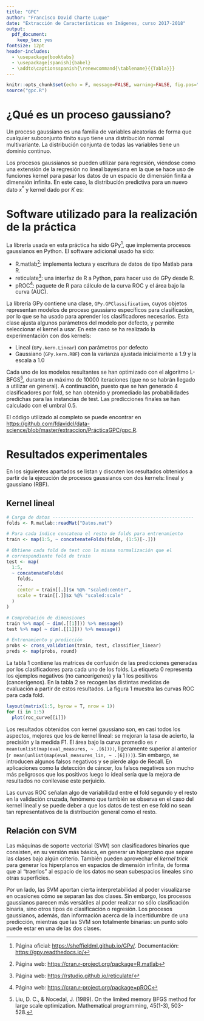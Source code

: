 ```yaml
---
title: "GPC"
author: "Francisco David Charte Luque"
date: "Extracción de Características en Imágenes, curso 2017-2018"
output: 
  pdf_document: 
    keep_tex: yes
fontsize: 12pt
header-includes:
  - \usepackage{booktabs}
  - \usepackage[spanish]{babel}
  - \addto\captionsspanish{\renewcommand{\tablename}{{Tabla}}}
---
```


```r
knitr::opts_chunk$set(echo = F, message=FALSE, warning=FALSE, fig.pos="htbp")
source("gpc.R")
```

# ¿Qué es un proceso gaussiano?

Un proceso gaussiano es una familia de variables aleatorias de forma que cualquier subconjunto finito suyo tiene una distribución normal multivariante. La distribución conjunta de todas las variables tiene un dominio continuo.

Los procesos gaussianos se pueden utilizar para regresión, viéndose como una extensión de la regresión no lineal bayesiana en la que se hace uso de funciones kernel para pasar los datos de un espacio de dimensión finita a dimensión infinita. En este caso, la distribución predictiva para un nuevo dato $x^*$ y kernel dado por $K$ es:
\begin{multline}
Pr(w^*\vert x^*,X,w)=
\mathcal{N}_{w^*}\left[
  \frac{\sigma^2_p}{\sigma^2}
  K[x^*,X]w -
  \frac{\sigma^2_p}{\sigma^2}
  K[x^*,X] \left(
    K[X,X]+
    \frac{\sigma^2_p}{\sigma^2} I
  \right)^{-1}
  K[X,X]w,\right.\\\left.
  \sigma^2_p
  K[x^*,x^*]-
  \sigma^2_p
  K[x^*,X] \left(
    K[X,X]+
    \frac{\sigma^2_p}{\sigma^2} I
  \right)^{-1}
  K[X,x^*]-
  \sigma^2
\right]~.
\end{multline}

# Software utilizado para la realización de la práctica

La librería usada en esta práctica ha sido GPy[^gpy], que implementa procesos gaussianos en Python. El software adicional usado ha sido:

- R.matlab[^rmat]: implementa lectura y escritura de datos de tipo Matlab para R.
- reticulate[^reti]: una interfaz de R a Python, para hacer uso de GPy desde R.
- pROC[^proc]: paquete de R para cálculo de la curva ROC y el área bajo la curva (AUC).

[^gpy]: Página oficial: <https://sheffieldml.github.io/GPy/>. Documentación: <https://gpy.readthedocs.io/>
[^rmat]: Página web: <https://cran.r-project.org/package=R.matlab>
[^reti]: Página web: <https://rstudio.github.io/reticulate/>
[^proc]: Página web: <https://cran.r-project.org/package=pROC>

La librería GPy contiene una clase, `GPy.GPClassification`, cuyos objetos representan modelos de proceso gaussiano específicos para clasificación, por lo que se ha usado para aprender los clasificadores necesarios. Esta clase ajusta algunos parámetros del modelo por defecto, y permite seleccionar el kernel a usar. En este caso se ha realizado la experimentación con dos kernels:

- Lineal (`GPy.kern.Linear`) con parámetros por defecto
- Gaussiano (`GPy.kern.RBF`) con la varianza ajustada inicialmente a 1.9 y la escala a 1.0

Cada uno de los modelos resultantes se han optimizado con el algoritmo L-BFGS[^lbfgs], durante un máximo de 10000 iteraciones (que no se habrán llegado a utilizar en general). A continuación, puesto que se han generado 4 clasificadores por fold, se han obtenido y promediado las probabilidades predichas para las instancias de test. Las predicciones finales se han calculado con el umbral 0.5.

El código utilizado al completo se puede encontrar en <https://github.com/fdavidcl/data-science/blob/master/extraccion/PrácticaGPC/gpc.R>.

[^lbfgs]: Liu, D. C., & Nocedal, J. (1989). On the limited memory BFGS method for large scale optimization. Mathematical programming, 45(1-3), 503-528.

# Resultados experimentales

En los siguientes apartados se listan y discuten los resultados obtenidos a partir de la ejecución de procesos gaussianos con dos kernels: lineal y gaussiano (RBF).

## Kernel lineal

```r
# Carga de datos ----------------------------------------------------
folds <- R.matlab::readMat("Datos.mat")

# Para cada índice concatena el resto de folds para entrenamiento
train <- map(1:5, ~ concatenateFolds(folds, (1:5)[-.]))

# Obtiene cada fold de test con la misma normalización que el
# correspondiente fold de train
test <- map(
  1:5,
  ~ concatenateFolds(
    folds,
    .,
    center = train[[.]]$x %@% "scaled:center",
    scale = train[[.]]$x %@% "scaled:scale"
  )
)

# Comprobación de dimensiones
train %>% map( ~ dim(.[[1]])) %>% message()
test %>% map( ~ dim(.[[1]])) %>% message()

# Entrenamiento y predicción
probs <- cross_validation(train, test, classifier_linear)
preds <- map(probs, round)
```

La tabla 1 contiene las matrices de confusión de las predicciones generadas por los clasificadores para cada uno de los folds. La etiqueta 0 representa los ejemplos negativos (no cancerígenos) y la 1 los positivos (cancerígenos). En la tabla 2 se recogen las distintas medidas de evaluación a partir de estos resultados. La figura 1 muestra las curvas ROC para cada fold.

\begin{table}[htbp]
\centering
```r
confmats <- map(1:5,  ~ table(true = test[[.]]$y, predicted = preds[[.]]))

cat(reduce(confmats, ~ paste(..1, knitr::kable(..2, format = "latex", booktabs = TRUE)), .init = ""))
```
\caption{Matrices de confusión para cada fold. El eje horizontal representa los valores predichos y el vertical los valores verdaderos.}
\end{table}

\begin{table}[htbp]
\centering
```r
roc_curve <- map(1:5, ~ roc(as.integer(test[[.]]$y), probs[[.]]))
eval_measures <- map(1:5, ~ measures(test[[.]]$y, preds[[.]]))
aucs <- map(roc_curve, auc)
eval_measures <- map2(eval_measures, aucs, ~ c(..1, auc = ..2))
eval_measures_lin <- eval_measures

cat(reduce(eval_measures, ~ paste(..1, knitr::kable(..2, col.names = "valor", digits = 4, format = "latex", booktabs = TRUE)), .init = ""))
```
\caption{Medidas de evaluación para cada fold. Leyenda: 'acc' tasa de acierto, 'pre' precisión, 'rec' sensibilidad, 'spe' especificidad, 'f1' F1 score, 'auc' área bajo la curva ROC.}
\end{table}

```r
layout(matrix(1:5, byrow = T, nrow = 1))
for (i in 1:5)
  plot(roc_curve[[i]])
```

Una observación que se puede realizar a partir de las matrices de confusión es que los clasificadores con kernel lineal tienen muy en cuenta la cantidad de datos de cada clase en los conjuntos de entrenamiento. Al entrenar varios clasificadores con subconjuntos balanceados, estos clasifican muchas más instancias como positivas de las reales en test. Por contra, la tasa de falsos negativos es muy baja. En consecuencia, hay una fuerte disparidad entre las medidas Precision y Recall (o sensibilidad), ya que la primera tiene en cuenta todas las instancias predichas positivas y la segunda todas las positivas del conjunto de test.

## Kernel gaussiano

De nuevo, las tablas 3 y 4 y la figura 2 recogen los mismos resultados correspondientes al uso del kernel gaussiano.

```r
# Entrenamiento y predicción
probs <- cross_validation(train, test, classifier_gaussian)
preds <- map(probs, round)
```

\begin{table}[htbp]
\centering
```r
confmats <- map(1:5,  ~ table(true = test[[.]]$y, predicted = preds[[.]]))

cat(reduce(confmats, ~ paste(..1, knitr::kable(..2, format = "latex", booktabs = TRUE)), .init = ""))
```
\caption{Matrices de confusión para cada fold. El eje horizontal representa los valores predichos y el vertical los valores verdaderos.}
\end{table}

\begin{table}[htbp]
\centering
```r
roc_curve <- map(1:5, ~ roc(as.integer(test[[.]]$y), probs[[.]]))
eval_measures <- map(1:5, ~ measures(test[[.]]$y, preds[[.]]))
aucs <- map(roc_curve, auc)
eval_measures <- map2(eval_measures, aucs, ~ c(..1, auc = ..2))

cat(reduce(eval_measures, ~ paste(..1, knitr::kable(..2, col.names = "valor", digits = 4, format = "latex", booktabs = TRUE)), .init = ""))
```
\caption{Medidas de evaluación para cada fold. Leyenda: 'acc' tasa de acierto, 'pre' precisión, 'rec' sensibilidad, 'spe' especificidad, 'f1' F1 score, 'auc' área bajo la curva ROC.}
\end{table}

```r
layout(matrix(1:5, byrow = T, nrow = 1))
for (i in 1:5)
  plot(roc_curve[[i]])
```

Los resultados obtenidos con kernel gaussiano son, en casi todos los aspectos, mejores que los de kernel lineal: se mejoran la tasa de acierto, la precisión y la medida F1. El área bajo la curva promedio es `r mean(unlist(map(eval_measures, ~ .[6])))`, ligeramente superior al anterior (`r mean(unlist(map(eval_measures_lin, ~ .[6])))`). Sin embargo, se introducen algunos falsos negativos y se pierde algo de Recall. En aplicaciones como la detección de cáncer, los falsos negativos son mucho más peligrosos que los positivos luego lo ideal sería que la mejora de resultados no conllevase este perjuicio.

Las curvas ROC señalan algo de variabilidad entre el fold segundo y el resto en la validación cruzada, fenómeno que también se observa en el caso del kernel lineal y se puede deber a que los datos de test en ese fold no sean tan representativos de la distribución general como el resto.

## Relación con SVM

Las máquinas de soporte vectorial (SVM) son clasificadores binarios que consisten, en su versión más básica, en generar un hiperplano que separe las clases bajo algún criterio. También pueden aprovechar el _kernel trick_ para generar los hiperplanos en espacios de dimensión infinita, de forma que al "traerlos" al espacio de los datos no sean subespacios lineales sino otras superficies.

Por un lado, las SVM aportan cierta interpretabilidad al poder visualizarse en ocasiones cómo se separan las dos clases. Sin embargo, los procesos gaussianos parecen más versátiles al poder realizar no sólo clasificación binaria, sino otros tipos de clasificación o regresión. Los procesos gaussianos, además, dan información acerca de la incertidumbre de una predicción, mientras que las SVM son totalmente binarias: un punto sólo puede estar en una de las dos clases.
